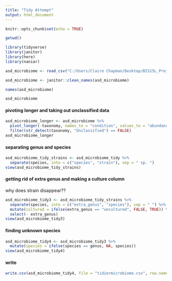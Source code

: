 ```yaml
---
title: "Tidy Attempt"
output: html_document
---
```


```r
knitr::opts_chunk$set(echo = TRUE)
```


```r
getwd()
```

```r
library(tidyverse)
library(janitor)
library(here)
library(naniar)
```


```r
asd_microbiome <- read_csv("C:/Users/Claire Chapman/Desktop/BIS15L_Project_Group11/untidy_data/ASD meta abundance 2.csv")
```

```r
asd_microbiome <- janitor::clean_names(asd_microbiome)
```


```r
names(asd_microbiome)
```
```r
asd_microbiome
```

#### pivoting longer and taking out unclassified data
```r
asd_microbiome_longer <- asd_microbiome %>% 
  pivot_longer(-taxonomy, names_to = "condition", values_to = "abundance")%>% 
  filter(str_detect(taxonomy, "Unclassified") == FALSE)
asd_microbiome_longer
```
#### separating genus and species
```r
asd_microbiome_tidy_strains <- asd_microbiome_tidy %>% 
  separate(species, into = c("species", "strain"), sep = " sp. ")
view(asd_microbiome_tidy_strains)
```

#### getting rid of extra genus and making a culture column
why does strain disappear??
```r
asd_microbiome_tidy3 <- asd_microbiome_tidy_strains %>% 
  separate(species, into = c("extra_genus", "species"), sep = " ") %>% 
  mutate(cultured = ifelse(extra_genus == "uncultured", FALSE, TRUE)) %>% 
  select(- extra_genus)
view(asd_microbiome_tidy3)
```
#### finding unknown species
```r
asd_microbiome_tidy4 <- asd_microbiome_tidy3 %>% 
  mutate(species = ifelse(species == genus, NA, species))
view(asd_microbiome_tidy4)
```

#### write
```r
write.csv(asd_microbiome_tidy4, file = "tidiermicrobiome.csv", row.names = FALSE)
```

